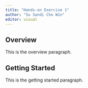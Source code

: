 ```yaml
---
title: "Hands-on Exercise 1"
author: "Su Sandi Cho Win"
editor: visual
---
```


## Overview

This is the overview paragraph.

## Getting Started

This is the getting started paragraph.
